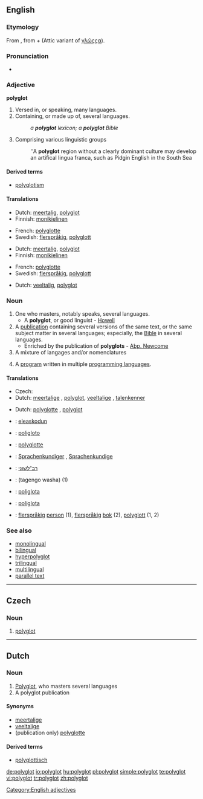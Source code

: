 ==English==

===Etymology===
From {{etyl|grc|en}} {{term|πολύγλωττος||lang=grc|tr=poluglōttos|'many-tongied, polyglot'}}, from {{term|πολύς||tr=polus|lang=grc|many}} + {{term|γλῶττα||lang=grc|tr=glōtta|'tongue, language'}} (Attic variant of [[γλῶςςα]]).

===Pronunciation===
* {{IPA|/pɒliːglɒt/}}

===Adjective===
'''polyglot'''

# Versed in, or speaking, many languages.
# Containing, or made up of, several languages.
#: ''a '''polyglot''' lexicon; a '''polyglot''' Bible''
# Comprising various linguistic groups
#: ''A '''polyglot''' region without a clearly dominant culture may develop an artifical lingua franca, such as Pidgin English in the South Sea

====Derived terms====
* [[polyglotism]]

====Translations====
{{trans-top|Versed in, or speaking, many languages}}
* Dutch: [[meertalig]], [[#Dutch|polyglot]]
* Finnish: [[monikielinen]]
{{trans-mid}}
* French: [[polyglotte]]
* Swedish: [[flerspråkig]], [[polyglott]]
{{trans-bottom}}

{{trans-top|Containing, or made up of, several languages}}
* Dutch: [[meertalig]], [[#Dutch|polyglot]]
* Finnish: [[monikielinen]]
{{trans-mid}}
* French: [[polyglotte]]
* Swedish: [[flerspråkig]], [[polyglott]]
{{trans-bottom}}

{{trans-top|Comprising various linguistic groups}}
* Dutch: [[veeltalig]], [[#Dutch|polyglot]]
{{trans-mid}}
{{trans-bottom}}

===Noun===
{{en-noun|polyglots}}

# One who masters, notably speaks, several languages.
#* A '''polyglot''', or good linguist - [[Howell]]
# A [[publication]] containing several versions of the same text, or the same subject matter in several languages; especially, the [[Bible]] in several languages.
#* Enriched by the publication of '''polyglots''' - [[Abp. Newcome]]
# A mixture of langages and/or nomenclatures
# {{computer programming}} A [[program]] written in multiple [[programming language]]s.

====Translations====
{{trans-top|one who masters, notably speaks, several languages}}
* Czech: {{t-|cs|polyglot|m}}
* Dutch: [[meertalige]] {{m}}, [[#Dutch|polyglot]], [[veeltalige]] {{m}}, [[talenkenner]] {{m}}
{{trans-mid}}
{{trans-bottom}}

{{trans-top|publication containing several versions of the same}}
* Dutch: [[polyglotte]] {{m|f}}, [[#Dutch|polyglot]]
{{trans-mid}}
{{trans-bottom}}

{{checktrans-top}}
* {{ttbc|Basque}}: [[eleaskodun]]
* {{ttbc|Esperanto}}: [[poligloto]]
* {{ttbc|French}}: [[polyglotte]] {{m|f}}
* {{ttbc|German}}: [[Sprachenkundiger]] {{m}}, [[Sprachenkundige]] {{f}}
{{trans-mid}}
* {{ttbc|Hebrew}}: [[רב־לשוני]]
* {{ttbc|Japanese}}: {{Jpan|[[多言語話者]]}} (tagengo washa) (1)
* {{ttbc|Portuguese}}: [[poliglota]] {{m|f}}
* {{ttbc|Spanish}}: [[políglota]] {{m}}
* {{ttbc|Swedish}}: [[flerspråkig]] [[person]] {{c}} (1), [[flerspråkig]] [[bok]] {{c}} (2), [[polyglott]] {{c}} (1, 2)
{{trans-bottom}}

===See also===
* [[monolingual]]
* [[bilingual]]
* [[hyperpolyglot]]
* [[trilingual]]
* [[multilingual]]
* [[parallel text]]

[[Category:English adjectives]]

----

==Czech==

===Noun===
{{cs-noun|g=m}}

# [[#English|polyglot]]

----

==Dutch==

===Noun===
{{nl-noun|polyglotten|g=m}}

# [[#English|Polyglot]], who masters several languages
# A polyglot publication

====Synonyms====
* [[meertalige]] {{m}}
* [[veeltalige]] {{m}}
* (publication only) [[polyglotte]] {{m|v}}

====Derived terms====
* [[polyglottisch]]

[[de:polyglot]]
[[io:polyglot]]
[[hu:polyglot]]
[[pl:polyglot]]
[[simple:polyglot]]
[[te:polyglot]]
[[vi:polyglot]]
[[tr:polyglot]]
[[zh:polyglot]]